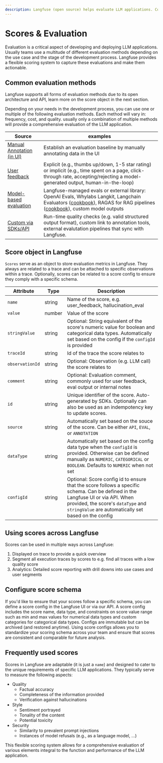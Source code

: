 ```yaml
---
description: Langfuse (open source) helps evaluate LLM applications. Commonly used to measure quality, tonality, factual accuracy, completeness, and relevance.
---
```


# Scores & Evaluation

Evaluation is a critical aspect of developing and deploying LLM applications. Usually teams use a multitude of different evaluation methods depending on the use case and the stage of the development process. Langfuse provides a flexible scoring system to capture these evaluations and make them actionable.

## Common evaluation methods

Langfuse supports all forms of evaluation methods due to its open architecture and API, learn more on the score object in the next section.

Depending on your needs in the development process, you can use one or multiple of the following evaluation methods. Each method will vary in: frequency, cost, and quality. usually only a combination of multiple methods will provide a comprehensive evaluation of the LLM application.

| Source                                                   | examples                                                                                                                                                                                                                                                 |
| -------------------------------------------------------- | -------------------------------------------------------------------------------------------------------------------------------------------------------------------------------------------------------------------------------------------------------- |
| [Manual Annotation (in UI)](/docs/scores/annotation)     | Establish an evaluation baseline by manually annotating data in the UI                                                                                                                                                                                   |
| [User feedback](/docs/scores/user-feedback)              | Explicit (e.g., thumbs up/down, 1-5 star rating) or implicit (e.g., time spent on a page, click-through rate, accepting/rejecting a model-generated output, human-in-the-loop)                                                                           |
| [Model-based evaluation](/docs/scores/model-based-evals) | Langfuse-managed evals or external library: OpenAI Evals, Whylabs Langkit, Langchain Evaluators ([cookbook](/docs/scores/model-based-evals/langchain)), RAGAS for RAG pipelines ([cookbook](/docs/scores/model-based-evals/ragas)), custom model outputs |
| [Custom via SDKs/API](/docs/scores/custom)               | Run-time quality checks (e.g. valid structured output format), custom link to annotation tools, external evalutation pipelines that sync with Langfuse.                                                                                                  |

## Score object in Langfuse

`Scores` serve as an object to store evaluation metrics in Langfuse. They always are related to a trace and can be attached to specific observations within a trace. Optionally, scores can be related to a score config to ensure they comply with a specific schema. 

| Attribute       | Type   | Description                                                                                                                  |
| --------------- | ------ | ---------------------------------------------------------------------------------------------------------------------------- |
| `name`          | string | Name of the score, e.g. user_feedback, hallucination_eval                                                                    |
| `value`         | number | Value of the score                                                                                                           |
| `stringValue`   | string | Optional: String equivalent of the score's numeric value for boolean and categorical data types. Automatically set based on the config if the `configId` is provided                                                                                                           |
| `traceId`       | string | Id of the trace the score relates to                                                                                         |
| `observationId` | string | Optional: Observation (e.g. LLM call) the score relates to                                                                   |
| `comment`       | string | Optional: Evaluation comment, commonly used for user feedback, eval output or internal notes                                 |
| `id`            | string | Unique identifier of the score. Auto-generated by SDKs. Optionally can also be used as an indempotency key to update scores. |
| `source`        | string | Automatically set based on the souce of the score. Can be either `API`, `EVAL`, or `ANNOTATION`                              |
| `dataType`      | string | Automatically set based on the config data type when the `configId` is provided. Otherwise can be defined manually as `NUMERIC`, `CATEGORICAL` or `BOOLEAN`. Defaults to `NUMERIC` when not set                                                                                       |
| `configId`      | string | Optional: Score config id to ensure that the score follows a specific schema. Can be defined in the Langfuse UI or via API. When provided, the score's `dataType` and `stringValue` are automatically set based on the config                                                               |

## Using scores across Langfuse

Scores can be used in multiple ways across Langfuse:

1. Displayed on trace to provide a quick overview
2. Segment all execution traces by scores to e.g. find all traces with a low quality score
3. Analytics: Detailed score reporting with drill downs into use cases and user segments

## Configure score schema

If you'd like to ensure that your scores follow a specific schema, you can define a score config in the Langfuse UI or via our API. A score config includes the score name, data type, and constraints on score value range such as min and max values for numerical data types and custom categories for categorical data types. Configs are immutable but can be archived (and restored anytime). Using score configs allows you to standardize your scoring schema across your team and ensure that scores are consistent and comparable for future analysis. 

## Frequently used scores

Scores in Langfuse are adaptable (it is just a `name`) and designed to cater to the unique requirements of specific LLM applications. They typically serve to measure the following aspects:

- Quality
  - Factual accuracy
  - Completeness of the information provided
  - Verification against hallucinations
- Style
  - Sentiment portrayed
  - Tonality of the content
  - Potential toxicity
- Security
  - Similarity to prevalent prompt injections
  - Instances of model refusals (e.g., as a language model, ...)

This flexible scoring system allows for a comprehensive evaluation of various elements integral to the function and performance of the LLM application. 
